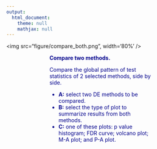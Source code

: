 ```yaml
---
output:
  html_document:
    theme: null
    mathjax: null
---
```


<div align='center'>
<img src="figure/compare_both.png", width='80%' />
</div>
<div style="color:darkblue; padding:0 3cm">
**Compare two methods.**

Compare the global pattern of test statistics of 2 selected methods, side by side.

  - **A:** select two DE methods to be compared.
  - **B:** select the type of plot to summarize results from both methods.
  - **C:** one of these plots: p value histogram; FDR curve; volcano plot; M-A plot; and P-A plot.
  
</div>